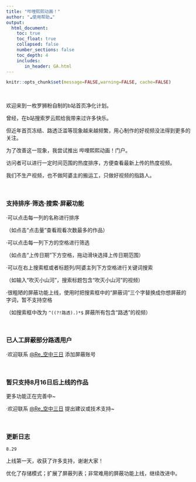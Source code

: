 ```yaml
---
title: "哔哩熙熙动画！"
author: "☁️使用帮助☁️"
output:
  html_document:
    toc: true
    toc_float: true
    collapsed: false
    number_sections: false
    toc_depth: 4
    includes:
       in_header: GA.html
---
```


```r
knitr::opts_chunk$set(message=FALSE,warning=FALSE, cache=FALSE)
```

<br/>

欢迎来到一枚罗狮粉自制的b站首页净化计划。

曾经，在b站搜索罗云熙给我带来过许多快乐。

但近年首页冻结、路透泛滥等现象越来越频繁，用心制作的好视频没法得到更多的关注。

为了改善这一现象，我尝试推出 哔哩熙熙动画！门户。

访问者可以进行一定时间范围的热度排序，方便查看最新上传的热度视频。

我们不生产视频，也不做阿婆主的搬运工，只做好视频的指路人。

<br/>

### 支持排序·筛选·搜索·屏蔽功能
·可以点击每一列的名称进行排序 

（如点击“点击量”查看观看次数最多的作品）

·可以点击每一列下方的空格进行筛选

（如点击“上传日期”下方空格，拖动滑块选择上传日期范围）

·可以在右上搜索框或者标题列/阿婆主列下方空格进行关键词搜索

（如输入“吹灭小山河”，搜索标题包含“吹灭小山河”的视频）  

·很粗陋的屏蔽功能上线，使用时把搜索框中的“屏蔽词”三个字替换成你想屏蔽的字词，暂不支持空格

（如搜索框中改为 `^((?!路透).)*$` 屏蔽所有包含“路透”的视频）

<br/>

### 已人工屏蔽部分路透用户
·欢迎联系 [\@Re_空中三日](https://www.weibo.com/6722029638/) 添加屏蔽账号

<br/>

### 暂只支持8月16日后上线的作品
更多功能正在完善中~

·欢迎联系 [\@Re_空中三日](https://www.weibo.com/6722029638/) 提出建议或技术支持~

<br/>

### 更新日志

    8.29

上线第一天，收获了许多支持，谢谢大家！  

优化了存储模式；扩展了屏蔽列表；非常难用的屏蔽功能上线，继续改进中。
  